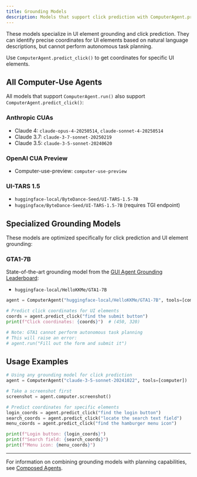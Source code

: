 ```yaml
---
title: Grounding Models
description: Models that support click prediction with ComputerAgent.predict_click()
---
```


These models specialize in UI element grounding and click prediction. They can identify precise coordinates for UI elements based on natural language descriptions, but cannot perform autonomous task planning.

Use `ComputerAgent.predict_click()` to get coordinates for specific UI elements.

## All Computer-Use Agents

All models that support `ComputerAgent.run()` also support `ComputerAgent.predict_click()`:

### Anthropic CUAs
- Claude 4: `claude-opus-4-20250514`, `claude-sonnet-4-20250514`
- Claude 3.7: `claude-3-7-sonnet-20250219`
- Claude 3.5: `claude-3-5-sonnet-20240620`

### OpenAI CUA Preview
- Computer-use-preview: `computer-use-preview`

### UI-TARS 1.5
- `huggingface-local/ByteDance-Seed/UI-TARS-1.5-7B`
- `huggingface/ByteDance-Seed/UI-TARS-1.5-7B` (requires TGI endpoint)

## Specialized Grounding Models

These models are optimized specifically for click prediction and UI element grounding:

### GTA1-7B

State-of-the-art grounding model from the [GUI Agent Grounding Leaderboard](https://gui-agent.github.io/grounding-leaderboard/):

- `huggingface-local/HelloKKMe/GTA1-7B`

```python
agent = ComputerAgent("huggingface-local/HelloKKMe/GTA1-7B", tools=[computer])

# Predict click coordinates for UI elements
coords = agent.predict_click("find the submit button")
print(f"Click coordinates: {coords}")  # (450, 320)

# Note: GTA1 cannot perform autonomous task planning
# This will raise an error:
# agent.run("Fill out the form and submit it")
```

## Usage Examples

```python
# Using any grounding model for click prediction
agent = ComputerAgent("claude-3-5-sonnet-20241022", tools=[computer])

# Take a screenshot first
screenshot = agent.computer.screenshot()

# Predict coordinates for specific elements
login_coords = agent.predict_click("find the login button")
search_coords = agent.predict_click("locate the search text field")
menu_coords = agent.predict_click("find the hamburger menu icon")

print(f"Login button: {login_coords}")
print(f"Search field: {search_coords}")
print(f"Menu icon: {menu_coords}")
```

---

For information on combining grounding models with planning capabilities, see [Composed Agents](./composed-agents).
